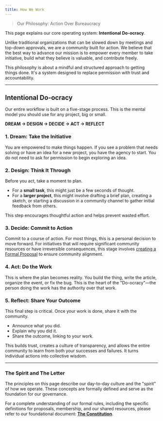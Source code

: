 ```yaml
---
title: How We Work
---
```


> Our Philosophy: Action Over Bureaucracy

This page explains our core operating system: **Intentional Do-ocracy**.

Unlike traditional organizations that can be slowed down by meetings and top-down approvals, we are a community built for action. We believe that the best way to advance our mission is to empower every member to take initiative, build what they believe is valuable, and contribute freely.

This philosophy is about a mindful and structured approach to getting things done. It's a system designed to replace permission with trust and accountability.

---

## Intentional Do-ocracy

Our entire workflow is built on a five-stage process. This is the mental model you should use for any project, big or small.

**DREAM → DESIGN → DECIDE → ACT → REFLECT**

### 1. Dream: Take the Initiative

You are empowered to make things happen. If you see a problem that needs solving or have an idea for a new project, you have the agency to start. You do not need to ask for permission to begin exploring an idea.

### 2. Design: Think It Through

Before you act, take a moment to plan.
*   For a **small task**, this might just be a few seconds of thought.
*   For a **larger project**, this might involve drafting a brief plan, creating a sketch, or starting a discussion in a community channel to gather initial feedback from others.

This step encourages thoughtful action and helps prevent wasted effort.

### 3. Decide: Commit to Action

Commit to a course of action. For most things, this is a personal decision to move forward. For initiatives that will require significant community resources or have irreversible consequences, this stage involves [creating a Formal Proposal](/governance/proposals) to ensure community alignment.

### 4. Act: Do the Work

This is where the plan becomes reality. You build the thing, write the article, organize the event, or fix the bug. This is the heart of the "Do-ocracy"—the person doing the work has the authority over that work.

### 5. Reflect: Share Your Outcome

This final step is critical. Once your work is done, share it with the community.
*   Announce what you did.
*   Explain why you did it.
*   Share the outcome, linking to your work.

This builds trust, creates a culture of transparency, and allows the entire community to learn from both your successes and failures. It turns individual actions into collective wisdom.

---

### The Spirit and The Letter

The principles on this page describe our day-to-day culture and the "spirit" of how we operate. These concepts are formally defined and serve as the foundation for our governance.

For a complete understanding of our formal rules, including the specific definitions for proposals, membership, and our shared resources, please refer to our foundational document: **[The Constitution](/constitution)**.